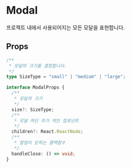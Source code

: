 
<Meta title="Primitive/Modal" component={Modal} />

# Modal

프로젝트 내에서 사용되어지는 모든 모달을 표현합니다.

## Props

```ts
/**
 * 모달의 크기를 결정합니다.
 */
type SizeType = "small" | "medium" | "large";

interface ModalProps {
  /**
   * 모달의 크기
   */
  size?: SizeType;
  /**
   * 모달 하단 추가 적인 컴포넌트
   */
  children?: React.ReactNode;
  /**
   * 팝업이 닫히는 콜백함수
   */
  handleClose: () => void;
}
```
